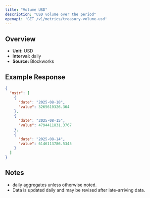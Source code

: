 ```yaml
---
title: "Volume USD"
description: "USD volume over the period"
openapi: 'GET /v1/metrics/treasury-volume-usd'
---
```


## Overview

- **Unit:** USD
- **Interval:** daily
- **Source:** Blockworks

## Example Response

```json
{
  "mstr": [
    {
      "date": "2025-08-18",
      "value": 3265610326.364
    },
    {
      "date": "2025-08-15",
      "value": 4794411831.3767
    },
    {
      "date": "2025-08-14",
      "value": 6146113786.5345
    }
  ]
}
```

## Notes
- daily aggregates unless otherwise noted.
- Data is updated daily and may be revised after late-arriving data.
